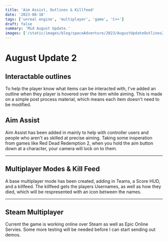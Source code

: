 ```yaml
---
title: 'Aim Assist, Outlines & Killfeed'
date: '2023-08-18'
tags: ['unreal engine', 'multiplayer', 'game', 'C++']
draft: false
summary: 'Mid August Update.'
images: ['/static/images/blog/spaceAdventure/2023/AugustUpdateOutlines2.webp']
---
```


# August Update 2

## Interactable outlines

To help the player know what items can be interacted with,
I've added an outline when they player is hovered over the item while aiming.
This is made on a simple post process material, which means each item doesn't need to be modified.

## <VideoPlayer loop autoPlay muted src="/static/vids/august/Outlines.webm" />

## Aim Assist

Aim Assist has been added in mainly to help with controller users and people who aren't as skilled at precise aiming.
Taking some insperation from games like Red Dead Redemption 2, when you hold the aim button down at a character, your camera will lock on to them.

<VideoPlayer loop autoPlay muted src="/static/vids/august/AimAssist.webm" />
<VideoPlayer loop autoPlay muted src="/static/vids/august/AimAssist2.webm" />

---

## Multiplayer Modes & Kill Feed

A base multiplayer mode has been created, adding in Teams, a Score HUD, and a killfeed.
The killfeed gets the players Usernames, as well as how they died, which will be respresented with an icon between the names.

<VideoPlayer loop autoPlay muted src="/static/vids/august/KillFeed.webm" />

---

## Steam Multiplayer

Current the game is working online over Steam as well as Epic Online Servies.
Some more testing will be needed before I can start sending out demos.
